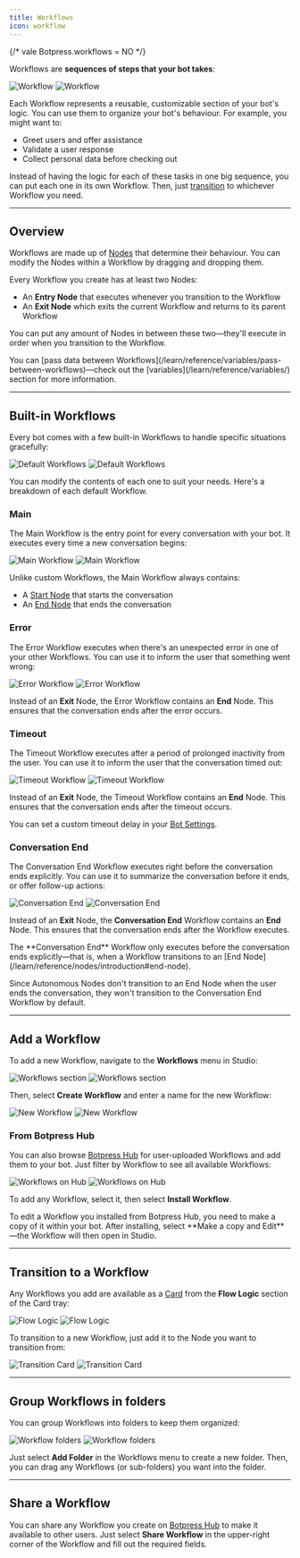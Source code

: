 ```yaml
---
title: Workflows
icon: workflow
---
```


{/* vale Botpress.workflows = NO */}

<Icon icon="workflow" /> Workflows are **sequences of steps that your bot takes**:

<Frame>
  <img alt="Workflow" className="block dark:hidden" src="./assets/workflow.png" />
  <img alt="Workflow" className="hidden dark:block" src="./assets/workflow-dark.png" />
</Frame>

Each Workflow represents a reusable, customizable section of your bot's logic. You can use them to organize your bot's behaviour. For example, you might want to:

- Greet users and offer assistance
- Validate a user response
- Collect personal data before checking out

Instead of having the logic for each of these tasks in one big sequence, you can put each one in its own Workflow. Then, just [transition](#transition-to-a-workflow) to whichever Workflow you need.

---

## Overview

Workflows are made up of [Nodes](/learn/reference/nodes/) that determine their behaviour. You can modify the Nodes within a Workflow by dragging and dropping them.

Every Workflow you create has at least two Nodes:

- An **Entry Node** that executes whenever you transition to the Workflow
- An **Exit Node** which exits the current Workflow and returns to its parent Workflow

You can put any amount of Nodes in between these two—they'll execute in order when you transition to the Workflow.

<Note>
  You can [pass data between Workflows](/learn/reference/variables/pass-between-workflows)—check out the
  [variables](/learn/reference/variables/) section for more information.
</Note>

---

## Built-in Workflows

Every bot comes with a few built-in Workflows to handle specific situations gracefully:

<Frame>
  <img alt="Default Workflows" className="block dark:hidden" src="./assets/default-workflows.png" />
  <img alt="Default Workflows" className="hidden dark:block" src="./assets/default-workflows-dark.png" />
</Frame>

You can modify the contents of each one to suit your needs. Here's a breakdown of each default Workflow.

### Main

The Main Workflow is the entry point for every conversation with your bot. It executes every time a new conversation begins:

<Frame>
  <img alt="Main Workflow" className="block dark:hidden" src="./assets/main-workflow.png" />
  <img alt="Main Workflow" className="hidden dark:block" src="./assets/main-workflow-dark.png" />
</Frame>

Unlike custom Workflows, the Main Workflow always contains:

- A [Start Node](/learn/reference/nodes/introduction#start-node) that starts the conversation
- An [End Node](/learn/reference/nodes/introduction#end-node) that ends the conversation

### Error

The Error Workflow executes when there's an unexpected error in one of your other Workflows. You can use it to inform the user that something went wrong:

<Frame>
  <img alt="Error Workflow" className="block dark:hidden" src="./assets/error-workflow.png" />
  <img alt="Error Workflow" className="hidden dark:block" src="./assets/error-workflow-dark.png" />
</Frame>

Instead of an **Exit** Node, the Error Workflow contains an **End** Node. This ensures that the conversation ends after the error occurs.

### Timeout

The Timeout Workflow executes after a period of prolonged inactivity from the user. You can use it to inform the user that the conversation timed out:

<Frame>
  <img alt="Timeout Workflow" className="block dark:hidden" src="./assets/timeout-workflow.png" />
  <img alt="Timeout Workflow" className="hidden dark:block" src="./assets/timeout-workflow-dark.png" />
</Frame>

Instead of an **Exit** Node, the Timeout Workflow contains an **End** Node. This ensures that the conversation ends after the timeout occurs.

<Tip>You can set a custom timeout delay in your [Bot Settings](/learn/reference/chatbot-settings).</Tip>

### Conversation End

The Conversation End Workflow executes right before the conversation ends explicitly. You can use it to summarize the conversation before it ends, or offer follow-up actions:

<Frame>
  <img alt="Conversation End" className="block dark:hidden" src="./assets/end-workflow.png" />
  <img alt="Conversation End" className="hidden dark:block" src="./assets/end-workflow-dark.png" />
</Frame>

Instead of an **Exit** Node, the **Conversation End** Workflow contains an **End** Node. This ensures that the conversation ends after the Workflow executes.

<Note>
  The **Conversation End** Workflow only executes before the conversation ends explicitly—that is, when a Workflow transitions to an [End Node](/learn/reference/nodes/introduction#end-node).

Since Autonomous Nodes don't transition to an End Node when the user ends the conversation, they won't transition to the Conversation End Workflow by default.

</Note>

---

## Add a Workflow

To add a new Workflow, navigate to the **Workflows** menu in Studio:

<Frame>
  <img alt="Workflows section" className="block dark:hidden" src="./assets/workflows-menu.png" />
  <img alt="Workflows section" className="hidden dark:block" src="./assets/workflows-menu-dark.png" />
</Frame>

Then, select **Create Workflow** and enter a name for the new Workflow:

<Frame>
  <img alt="New Workflow" className="block dark:hidden" src="./assets/new-workflow.png" />
  <img alt="New Workflow" className="hidden dark:block" src="./assets/new-workflow-dark.png" />
</Frame>

### From Botpress Hub

You can also browse [Botpress Hub](/integrations/get-started/botpress-hub) for user-uploaded Workflows and add them to your bot. Just filter by Workflow to see all available Workflows:

<Frame>
  <img alt="Workflows on Hub" className="block dark:hidden" src="./assets/workflows-hub.png" />
  <img alt="Workflows on Hub" className="hidden dark:block" src="./assets/workflows-hub-dark.png" />
</Frame>

To add any Workflow, select it, then select **Install Workflow**.

<Tip>
  To edit a Workflow you installed from Botpress Hub, you need to make a copy of it within your bot. After installing,
  select **Make a copy and Edit**—the Workflow will then open in Studio.
</Tip>

---

## Transition to a Workflow

Any Workflows you add are available as a [Card](/learn/reference/cards/) from the **Flow Logic** section of the Card tray:

<Frame>
  <img alt="Flow Logic" className="block dark:hidden" src="./assets/flow-logic.png" />
  <img alt="Flow Logic" className="hidden dark:block" src="./assets/flow-logic-dark.png" />
</Frame>

To transition to a new Workflow, just add it to the Node you want to transition from:

<Frame>
  <img alt="Transition Card" className="block dark:hidden" src="./assets/transition-card.png" />
  <img alt="Transition Card" className="hidden dark:block" src="./assets/transition-card-dark.png" />
</Frame>

---

## Group Workflows in folders

You can group Workflows into folders to keep them organized:

<Frame>
  <img alt="Workflow folders" className="block dark:hidden" src="./assets/workflow-folders.png" />
  <img alt="Workflow folders" className="hidden dark:block" src="./assets/workflow-folders-dark.png" />
</Frame>

Just select **Add Folder** in the Workflows menu to create a new folder. Then, you can drag any Workflows (or sub-folders) you want into the folder.

---

## Share a Workflow

You can share any Workflow you create on [Botpress Hub](/integrations/get-started/botpress-hub) to make it available to other users. Just select **Share Workflow** <Icon icon="external-link"/> in the upper-right corner of the Workflow and fill out the required fields.

